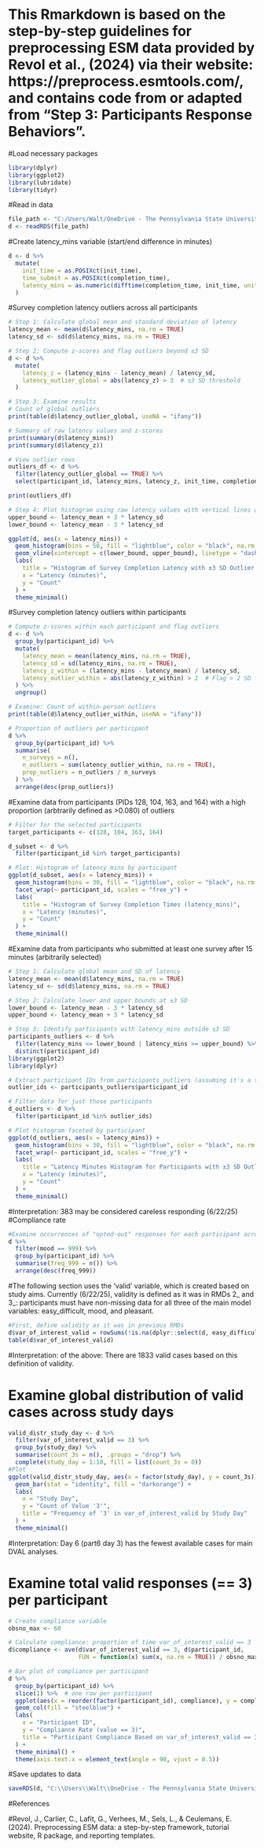 # This Rmarkdown is based on the step-by-step guidelines for preprocessing ESM data provided by Revol et al., (2024) via their website: https://preprocess.esmtools.com/, and contains code from or adapted from "Step 3: Participants Response Behaviors". 

#Load necessary packages
```r
library(dplyr)
library(ggplot2)
library(lubridate)
library(tidyr)
```

#Read in data
```r
file_path <- "C:/Users/Walt/OneDrive - The Pennsylvania State University/Projects/ASH/DVAL/Users/Walter/Preprocessing/Interim Data/EMA_and_baseline2.rds"
d <- readRDS(file_path)
```

#Create latency_mins variable (start/end difference in minutes)
```r
d <- d %>%
  mutate(
    init_time = as.POSIXct(init_time),
    time_submit = as.POSIXct(completion_time),
    latency_mins = as.numeric(difftime(completion_time, init_time, units = "mins"))
  )
```

#Survey completion latency outliers across all participants
```r
# Step 1: Calculate global mean and standard deviation of latency
latency_mean <- mean(d$latency_mins, na.rm = TRUE)
latency_sd <- sd(d$latency_mins, na.rm = TRUE)

# Step 2: Compute z-scores and flag outliers beyond ±3 SD
d <- d %>%
  mutate(
    latency_z = (latency_mins - latency_mean) / latency_sd,
    latency_outlier_global = abs(latency_z) > 3  # ±3 SD threshold
  )

# Step 3: Examine results
# Count of global outliers
print(table(d$latency_outlier_global, useNA = "ifany"))

# Summary of raw latency values and z-scores
print(summary(d$latency_mins))
print(summary(d$latency_z))

# View outlier rows
outliers_df <- d %>%
  filter(latency_outlier_global == TRUE) %>%
  select(participant_id, latency_mins, latency_z, init_time, completion_time)

print(outliers_df)

# Step 4: Plot histogram using raw latency values with vertical lines at ±3 SD
upper_bound <- latency_mean + 3 * latency_sd
lower_bound <- latency_mean - 3 * latency_sd

ggplot(d, aes(x = latency_mins)) +
  geom_histogram(bins = 50, fill = "lightblue", color = "black", na.rm = TRUE) +
  geom_vline(xintercept = c(lower_bound, upper_bound), linetype = "dashed", color = "red", size = 1) +
  labs(
    title = "Histogram of Survey Completion Latency with ±3 SD Outlier Bounds",
    x = "Latency (minutes)",
    y = "Count"
  ) +
  theme_minimal()
```

#Survey completion latency outliers within participants
```r
# Compute z-scores within each participant and flag outliers
d <- d %>%
  group_by(participant_id) %>%
  mutate(
    latency_mean = mean(latency_mins, na.rm = TRUE),
    latency_sd = sd(latency_mins, na.rm = TRUE),
    latency_z_within = (latency_mins - latency_mean) / latency_sd,
    latency_outlier_within = abs(latency_z_within) > 2  # Flag > 2 SD from person's own mean
  ) %>%
  ungroup()

# Examine: Count of within-person outliers
print(table(d$latency_outlier_within, useNA = "ifany"))

# Proportion of outliers per participant
d %>%
  group_by(participant_id) %>%
  summarise(
    n_surveys = n(),
    n_outliers = sum(latency_outlier_within, na.rm = TRUE),
    prop_outliers = n_outliers / n_surveys
  ) %>%
  arrange(desc(prop_outliers))
```

#Examine data from participants (PIDs 128, 104, 163, and 164) with a high proportion (arbtrarily defined as >0.080) of outliers
```r
# Filter for the selected participants
target_participants <- c(128, 104, 163, 164)

d_subset <- d %>%
  filter(participant_id %in% target_participants)

# Plot: Histogram of latency_mins by participant
ggplot(d_subset, aes(x = latency_mins)) +
  geom_histogram(bins = 30, fill = "lightblue", color = "black", na.rm = TRUE) +
  facet_wrap(~ participant_id, scales = "free_y") +
  labs(
    title = "Histogram of Survey Completion Times (latency_mins)",
    x = "Latency (minutes)",
    y = "Count"
  ) +
  theme_minimal()
```
#Examine data from participants who submitted at least one survey after 15 minutes (arbitrarily selected)
```r
# Step 1: Calculate global mean and SD of latency
latency_mean <- mean(d$latency_mins, na.rm = TRUE)
latency_sd <- sd(d$latency_mins, na.rm = TRUE)

# Step 2: Calculate lower and upper bounds at ±3 SD
lower_bound <- latency_mean - 3 * latency_sd
upper_bound <- latency_mean + 3 * latency_sd

# Step 3: Identify participants with latency_mins outside ±3 SD
participants_outliers <- d %>%
  filter(latency_mins <= lower_bound | latency_mins >= upper_bound) %>%
  distinct(participant_id)
library(ggplot2)
library(dplyr)

# Extract participant IDs from participants_outliers (assuming it's a tibble with participant_id)
outlier_ids <- participants_outliers$participant_id

# Filter data for just those participants
d_outliers <- d %>%
  filter(participant_id %in% outlier_ids)

# Plot histogram faceted by participant
ggplot(d_outliers, aes(x = latency_mins)) +
  geom_histogram(bins = 30, fill = "lightblue", color = "black", na.rm = TRUE) +
  facet_wrap(~ participant_id, scales = "free_y") +
  labs(
    title = "Latency Minutes Histogram for Participants with ±3 SD Outliers",
    x = "Latency (minutes)",
    y = "Count"
  ) +
  theme_minimal()
```
#Interpretation: 383 may be considered careless responding (6/22/25)
#Compliance rate 
```r
#Examine occurrences of "opted-out" responses for each participant across key DVAL outcome: mood (values from beeps where participants opted out were coded as "999" in EMA preprocessing, 2_ and 3_).
d %>%
  filter(mood == 999) %>%
  group_by(participant_id) %>%
  summarise(freq_999 = n()) %>%
  arrange(desc(freq_999))
```
#The following section uses the 'valid' variable, which is created based on study aims. Currently (6/22/25), validity is defined as it was in RMDs 2_ and 3_: participants must have non-missing data for all three of the main model variables: easy_difficult, mood, and pleasant.
```r
#First, define validity as it was in previous RMDs
d$var_of_interest_valid = rowSums(!is.na(dplyr::select(d, easy_difficult, mood, pleasant)))
table(d$var_of_interest_valid)
```
#Interpretation: of the above: There are 1833 valid cases based on this definition of validity.

# Examine global distribution of valid cases across study days
```r
valid_distr_study_day <- d %>%
  filter(var_of_interest_valid == 3) %>%
  group_by(study_day) %>%
  summarise(count_3s = n(), .groups = "drop") %>%
  complete(study_day = 1:10, fill = list(count_3s = 0))
#Plot
ggplot(valid_distr_study_day, aes(x = factor(study_day), y = count_3s)) + 
  geom_bar(stat = "identity", fill = "darkorange") +
  labs(
    x = "Study Day",
    y = "Count of Value '3'",
    title = "Frequency of '3' in var_of_interest_valid by Study Day"
  ) +
  theme_minimal()
```
#Interpretation: Day 6 (part6 day 3) has the fewest available cases for main DVAL analyses.

# Examine total valid responses (== 3) per participant
```r
# Create compliance variable
obsno_max <- 60

# Calculate compliance: proportion of time var_of_interest_valid == 3
d$compliance <- ave(d$var_of_interest_valid == 3, d$participant_id, 
                    FUN = function(x) sum(x, na.rm = TRUE)) / obsno_max

# Bar plot of compliance per participant
d %>%
  group_by(participant_id) %>%
  slice(1) %>%  # one row per participant
  ggplot(aes(x = reorder(factor(participant_id), compliance), y = compliance)) +
  geom_col(fill = "steelblue") +
  labs(
    x = "Participant ID",
    y = "Compliance Rate (value == 3)",
    title = "Participant Compliance Based on var_of_interest_valid == 3"
  ) +
  theme_minimal() +
  theme(axis.text.x = element_text(angle = 90, vjust = 0.5))
``` 

#Save updates to data
```r
saveRDS(d, "C:\\Users\\Walt\\OneDrive - The Pennsylvania State University\\Projects\\ASH\\DVAL\\Users\\Walter\\Preprocessing\\Interim Data\\EMA_and_baseline3.rds")
```

#References

#Revol, J., Carlier, C., Lafit, G., Verhees, M., Sels, L., & Ceulemans, E. (2024). Preprocessing ESM data: a step-by-step framework, tutorial website, R package, and reporting templates.